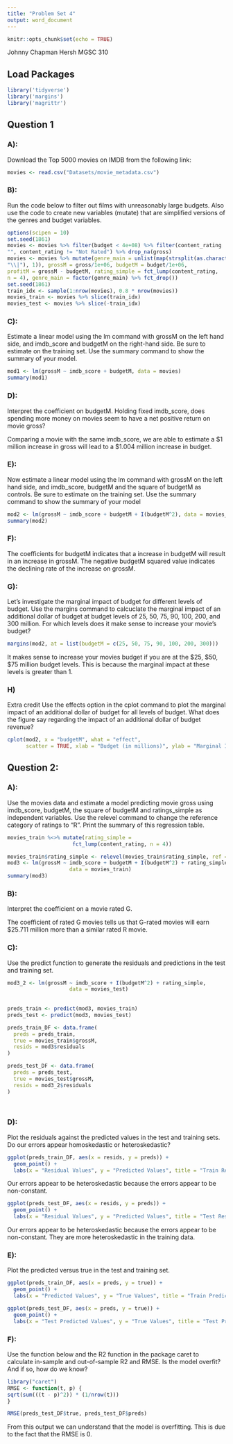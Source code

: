 ```yaml
---
title: "Problem Set 4"
output: word_document
---
```


```r
knitr::opts_chunk$set(echo = TRUE)
```

Johnny Chapman
Hersh
MGSC 310

## Load Packages

```r
library('tidyverse')
library('margins')
library('magrittr')
```

## Question 1

### A):
Download the Top 5000 movies on IMDB from the following link: 


```r
movies <- read.csv("Datasets/movie_metadata.csv")
```


### B):
Run the code below to filter out films with unreasonably large budgets. Also use the code to create new variables (mutate) that are simplified versions of the genres and budget variables.


```r
options(scipen = 10)
set.seed(1861)
movies <- movies %>% filter(budget < 4e+08) %>% filter(content_rating !=
"", content_rating != "Not Rated") %>% drop_na(gross)
movies <- movies %>% mutate(genre_main = unlist(map(strsplit(as.character(movies$genres),
"\\|"), 1)), grossM = gross/1e+06, budgetM = budget/1e+06,
profitM = grossM - budgetM, rating_simple = fct_lump(content_rating,
n = 4), genre_main = factor(genre_main) %>% fct_drop())
set.seed(1861)
train_idx <- sample(1:nrow(movies), 0.8 * nrow(movies))
movies_train <- movies %>% slice(train_idx)
movies_test <- movies %>% slice(-train_idx)
```


### C):
Estimate a linear model using the lm command with grossM on the left hand side, and
imdb_score and budgetM on the right-hand side. Be sure to estimate on the training set. Use the summary command to show the summary of your model.


```r
mod1 <- lm(grossM ~ imdb_score + budgetM, data = movies)
summary(mod1)
```


### D):
Interpret the coefficient on budgetM. Holding fixed imdb_score, does spending more money on movies seem to have a net positive return on movie gross?


Comparing a movie with the same imdb_score, we are able to estimate a $1 million increase in gross will lead to a $1.004 million increase in budget. 



### E): 
Now estimate a linear model using the lm command with grossM on the left hand side, and imdb_score, budgetM and the square of budgetM as controls. Be sure to estimate on the training set. Use the summary command to show the summary of your model


```r
mod2 <- lm(grossM ~ imdb_score + budgetM + I(budgetM^2), data = movies_train)
summary(mod2)
```


### F): 
The coefficients for budgetM indicates that a increase in budgetM will result in an 
increase in grossM. The negative budgetM squared value indicates the declining rate of the increase on grossM. 




### G):
Let’s investigate the marginal impact of budget for different levels of budget. Use the margins command to calcuclate the marginal impact of an additional dollar of budget at budget levels of 25, 50, 75, 90, 100, 200, and 300 million. For which levels does it make sense to increase your movie’s budget?

```r
margins(mod2, at = list(budgetM = c(25, 50, 75, 90, 100, 200, 300)))
```

It makes sense to increase your movies budget if you are at the $25, $50, $75 million budget levels. This is because the marginal impact at these levels is greater than 1. 

### H)
Extra credit Use the effects option in the cplot command to plot the marginal impact of
an additional dollar of budget for all levels of budget. What does the figure say regarding the
impact of an additional dollar of budget revenue?

```r
cplot(mod2, x = "budgetM", what = "effect",
      scatter = TRUE, xlab = "Budget (in millions)", ylab = "Marginal Impact")
```

      

## Question 2: 

### A): 
Use the movies data and estimate a model predicting movie gross using imdb_score, budgetM, the square of budgetM and ratings_simple as independent variables. Use the relevel command to change the reference category of ratings to “R”. Print the summary of this regression table.

```r
movies_train %<>% mutate(rating_simple = 
                     fct_lump(content_rating, n = 4))

movies_train$rating_simple <- relevel(movies_train$rating_simple, ref = "R")
mod3 <- lm(grossM ~ imdb_score + budgetM + I(budgetM^2) + rating_simple, 
                    data = movies_train)
summary(mod3)         
```


### B): 
Interpret the coefficient on a movie rated G.

The coefficient of rated G movies tells us that G-rated movies will earn $25.711 million more than a similar rated R movie.


### C): 
Use the predict function to generate the residuals and predictions in the test and training set.

```r
mod3_2 <- lm(grossM ~ imdb_score + I(budgetM^2) + rating_simple, 
                    data = movies_test)
                    
                    
preds_train <- predict(mod3, movies_train)
preds_test <- predict(mod3, movies_test)

preds_train_DF <- data.frame(
  preds = preds_train,
  true = movies_train$grossM,
  resids = mod3$residuals
)

preds_test_DF <- data.frame(
  preds = preds_test,
  true = movies_test$grossM,
  resids = mod3_2$residuals
)

                  
```

### D): 
Plot the residuals against the predicted values in the test and training sets. Do our errors appear homoskedastic or heteroskedastic?

```r
ggplot(preds_train_DF, aes(x = resids, y = preds)) +
  geom_point() +
  labs(x = "Residual Values", y = "Predicted Values", title = "Train Residual vs Predicted Values")
```
Our errors appear to be heteroskedastic because the errors appear to be non-constant.    

```r
ggplot(preds_test_DF, aes(x = resids, y = preds)) +
  geom_point() +
  labs(x = "Residual Values", y = "Predicted Values", title = "Test Residual vs Predicted Values")
```
Our errors appear to be heteroskedastic because the errors appear to be non-constant. They are more heteroskedastic in the training data.   



### E): 
Plot the predicted versus true in the test and training set.

```r
ggplot(preds_train_DF, aes(x = preds, y = true)) +
  geom_point() +
  labs(x = "Predicted Values", y = "True Values", title = "Train Predictions vs True Values")
```

```r
ggplot(preds_test_DF, aes(x = preds, y = true)) +
  geom_point() +
  labs(x = "Test Predicted Values", y = "True Values", title = "Test Predictions vs True Values")
```

### F): 
Use the function below and the R2 function in the package caret to calculate in-sample and
out-of-sample R2 and RMSE. Is the model overfit? And if so, how do we know?

```r
library("caret")
RMSE <- function(t, p) {
sqrt(sum(((t - p)^2)) * (1/nrow(t)))
}

RMSE(preds_test_DF$true, preds_test_DF$preds)
```

From this output we can understand that the model is overfitting. This is due to
the fact that the RMSE is 0.
